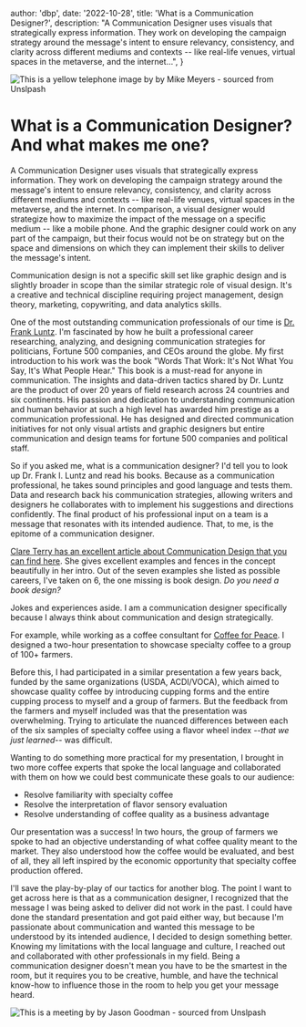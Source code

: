
  author: 'dbp',
  date: '2022-10-28',
  title: 'What is a Communication Designer?',
  description:
    "A Communication Designer uses visuals that strategically express information. They work on developing the campaign strategy around the message's intent to ensure relevancy, consistency, and clarity across different mediums and contexts -- like real-life venues, virtual spaces in the metaverse, and the internet...",
}


<Image
  src={yellowPhoneImage}
  alt="This is a yellow telephone image by
by Mike Meyers - sourced from Unslpash"
/>


# What is a Communication Designer? And what makes me one?

A Communication Designer uses visuals that strategically express information. They work on developing the campaign strategy around the message's intent to ensure relevancy, consistency, and clarity across different mediums and contexts -- like real-life venues, virtual spaces in the metaverse, and the internet. In comparison, a visual designer would strategize how to maximize the impact of the message on a specific medium -- like a mobile phone. And the graphic designer could work on any part of the campaign, but their focus would not be on strategy but on the space and dimensions on which they can implement their skills to deliver the message's intent.

Communication design is not a specific skill set like graphic design and is slightly broader in scope than the similar strategic role of visual design. It's a creative and technical discipline requiring project management, design theory, marketing, copywriting, and data analytics skills.

One of the most outstanding communication professionals of our time is [Dr. Frank Luntz](https://www.filuntz.com/about). I'm fascinated by how he built a professional career researching, analyzing, and designing communication strategies for politicians, Fortune 500 companies, and CEOs around the globe. My first introduction to his work was the book "Words That Work: It's Not What You Say, It's What People Hear." This book is a must-read for anyone in communication. The insights and data-driven tactics shared by Dr. Luntz are the product of over 20 years of field research across 24 countries and six continents. His passion and dedication to understanding communication and human behavior at such a high level has awarded him prestige as a communication professional. He has designed and directed communication initiatives for not only visual artists and graphic designers but entire communication and design teams for fortune 500 companies and political staff.

So if you asked me, what is a communication designer? I'd tell you to look up Dr. Frank I. Luntz and read his books. Because as a communication professional, he takes sound principles and good language and tests them. Data and research back his communication strategies, allowing writers and designers he collaborates with to implement his suggestions and directions confidently. The final product of his professional input on a team is a message that resonates with its intended audience. That, to me, is the epitome of a communication designer.

[Clare Terry has an excellent article about Communication Design that you can find here](https://blog.shillingtoneducation.com/communication-design/). She gives excellent examples and fences in the concept beautifully in her intro. Out of the seven examples she listed as possible careers, I've taken on 6, the one missing is book design. _Do you need a book design?_

Jokes and experiences aside. I am a communication designer specifically because I always think about communication and design strategically.

For example, while working as a coffee consultant for [Coffee for Peace](https://www.coffeeforpeace.com). I designed a two-hour presentation to showcase specialty coffee to a group of 100+ farmers.

Before this, I had participated in a similar presentation a few years back, funded by the same organizations (USDA, ACDI/VOCA), which aimed to showcase quality coffee by introducing cupping forms and the entire cupping process to myself and a group of farmers. But the feedback from the farmers and myself included was that the presentation was overwhelming. Trying to articulate the nuanced differences between each of the six samples of specialty coffee using a flavor wheel index --_that we just learned_-- was difficult.

Wanting to do something more practical for my presentation, I brought in two more coffee experts that spoke the local language and collaborated with them on how we could best communicate these goals to our audience:

- Resolve familiarity with specialty coffee
- Resolve the interpretation of flavor sensory evaluation
- Resolve understanding of coffee quality as a business advantage

Our presentation was a success! In two hours, the group of farmers we spoke to had an objective understanding of what coffee quality meant to the market. They also understood how the coffee would be evaluated, and best of all, they all left inspired by the economic opportunity that specialty coffee production offered.

I'll save the play-by-play of our tactics for another blog. The point I want to get across here is that as a communication designer, I recognized that the message I was being asked to deliver did not work in the past. I could have done the standard presentation and got paid either way, but because I'm passionate about communication and wanted this message to be understood by its intended audience, I decided to design something better. Knowing my limitations with the local language and culture, I reached out and collaborated with other professionals in my field. Being a communication designer doesn't mean you have to be the smartest in the room, but it requires you to be creative, humble, and have the technical know-how to influence those in the room to help you get your message heard.

<Image
  src={leadingImage}
  alt="This is a meeting by
by Jason Goodman - sourced from Unslpash"
/>



